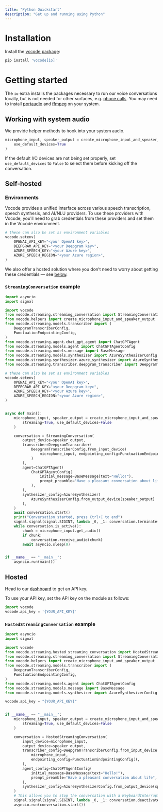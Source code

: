 ```yaml
---
title: "Python Quickstart"
description: "Get up and running using Python"
---
```


# Installation

Install the [vocode package](https://pypi.org/project/vocode/):

```bash
pip install 'vocode[io]'
```

# Getting started

The `io` extra installs the packages necessary to run our voice conversations locally, but is not needed for other surfaces, e.g. [phone calls](/telephony).
You may need to install [portaudio](https://formulae.brew.sh/formula/portaudio) and [ffmpeg](https://formulae.brew.sh/formula/ffmpeg) on your system.

## Working with system audio

We provide helper methods to hook into your system audio.

```python
microphone_input, speaker_output = create_microphone_input_and_speaker_output(
    use_default_devices=True
)
```

If the default I/O devices are not being set properly, set `use_default_devices` to `False` to select them before kicking off the conversation.

## Self-hosted

### Environments

Vocode provides a unified interface across various speech transcription, speech synthesis, and AI/NLU providers.
To use these providers with Vocode, you'll need to grab credentials from these providers and set them in the Vocode environment.

```python
# these can also be set as environment variables
vocode.setenv(
    OPENAI_API_KEY="<your OpenAI key>",
    DEEPGRAM_API_KEY="<your Deepgram key>",
    AZURE_SPEECH_KEY="<your Azure key>",
    AZURE_SPEECH_REGION="<your Azure region>",
)
```

We also offer a hosted solution where you don't need to worry about getting these credentials — see [below](#hosted).

### `StreamingConversation` example

```python
import asyncio
import signal

import vocode
from vocode.streaming.streaming_conversation import StreamingConversation
from vocode.helpers import create_microphone_input_and_speaker_output
from vocode.streaming.models.transcriber import (
    DeepgramTranscriberConfig,
    PunctuationEndpointingConfig,
)
from vocode.streaming.agent.chat_gpt_agent import ChatGPTAgent
from vocode.streaming.models.agent import ChatGPTAgentConfig
from vocode.streaming.models.message import BaseMessage
from vocode.streaming.models.synthesizer import AzureSynthesizerConfig
from vocode.streaming.synthesizer.azure_synthesizer import AzureSynthesizer
from vocode.streaming.transcriber.deepgram_transcriber import DeepgramTranscriber

# these can also be set as environment variables
vocode.setenv(
    OPENAI_API_KEY="<your OpenAI key>",
    DEEPGRAM_API_KEY="<your Deepgram key>",
    AZURE_SPEECH_KEY="<your Azure key>",
    AZURE_SPEECH_REGION="<your Azure region>",
)


async def main():
    microphone_input, speaker_output = create_microphone_input_and_speaker_output(
        streaming=True, use_default_devices=False
    )

    conversation = StreamingConversation(
        output_device=speaker_output,
        transcriber=DeepgramTranscriber(
            DeepgramTranscriberConfig.from_input_device(
                microphone_input, endpointing_config=PunctuationEndpointingConfig()
            )
        ),
        agent=ChatGPTAgent(
            ChatGPTAgentConfig(
                initial_message=BaseMessage(text="Hello!"),
                prompt_preamble="Have a pleasant conversation about life",
            ),
        ),
        synthesizer_config=AzureSynthesizer(
            AzureSynthesizerConfig.from_output_device(speaker_output)
        ),
    )
    await conversation.start()
    print("Conversation started, press Ctrl+C to end")
    signal.signal(signal.SIGINT, lambda _0, _1: conversation.terminate())
    while conversation.is_active():
        chunk = microphone_input.get_audio()
        if chunk:
            conversation.receive_audio(chunk)
        await asyncio.sleep(0)


if __name__ == "__main__":
    asyncio.run(main())
```

## Hosted

Head to our [dashboard](https://app.vocode.dev) to get an API key.

To use your API key, set the API key on the module as follows:

```python
import vocode
vocode.api_key = '{YOUR_API_KEY}'
```

### `HostedStreamingConversation` example

```python
import asyncio
import signal

import vocode
from vocode.streaming.hosted_streaming_conversation import HostedStreamingConversation
from vocode.streaming.streaming_conversation import StreamingConversation
from vocode.helpers import create_microphone_input_and_speaker_output
from vocode.streaming.models.transcriber import (
    DeepgramTranscriberConfig,
    PunctuationEndpointingConfig,
)
from vocode.streaming.models.agent import ChatGPTAgentConfig
from vocode.streaming.models.message import BaseMessage
from vocode.streaming.models.synthesizer import AzureSynthesizerConfig

vocode.api_key = "{YOUR_API_KEY}"


if __name__ == "__main__":
    microphone_input, speaker_output = create_microphone_input_and_speaker_output(
        streaming=True, use_default_devices=False
    )

    conversation = HostedStreamingConversation(
        input_device=microphone_input,
        output_device=speaker_output,
        transcriber_config=DeepgramTranscriberConfig.from_input_device(
            microphone_input,
            endpointing_config=PunctuationEndpointingConfig(),
        ),
        agent_config=ChatGPTAgentConfig(
            initial_message=BaseMessage(text="Hello!"),
            prompt_preamble="Have a pleasant conversation about life",
        ),
        synthesizer_config=AzureSynthesizerConfig.from_output_device(speaker_output),
    )
    # This allows you to stop the conversation with a KeyboardInterrupt
    signal.signal(signal.SIGINT, lambda _0, _1: conversation.deactivate())
    asyncio.run(conversation.start())
```
